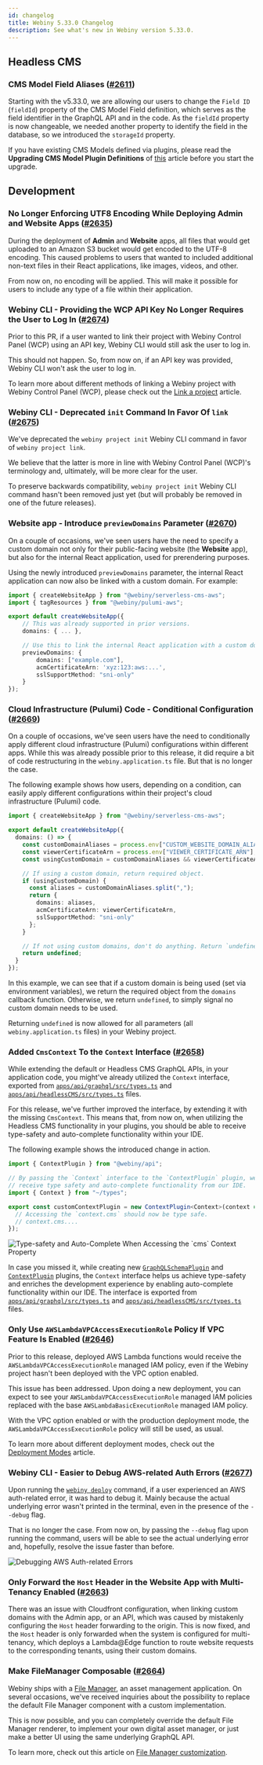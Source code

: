 ```yaml
---
id: changelog
title: Webiny 5.33.0 Changelog
description: See what's new in Webiny version 5.33.0.
---
```



## Headless CMS

### CMS Model Field Aliases ([#2611](https://github.com/webiny/webiny-js/pull/2611))

Starting with the v5.33.0, we are allowing our users to change the `Field ID` (`fieldId`) property of the CMS Model Field definition, which serves as the field identifier in the GraphQL API and in the code.
As the `fieldId` property is now changeable, we needed another property to identify the field in the database, so we introduced the `storageId` property.

If you have existing CMS Models defined via plugins, please read the **Upgrading CMS Model Plugin Definitions** of [this](/docs/headless-cms/extending/content-models-via-code-storage-id#upgrading-cms-model-plugin-definitions) article before you start the upgrade.

## Development

### No Longer Enforcing UTF8 Encoding While Deploying Admin and Website Apps ([#2635](https://github.com/webiny/webiny-js/pull/2635))

During the deployment of **Admin** and **Website** apps, all files that would get uploaded to an Amazon S3 bucket would get encoded to the UTF-8 encoding. This caused problems to users that wanted to included additional non-text files in their React applications, like images, videos, and other.

From now on, no encoding will be applied. This will make it possible for users to include any type of a file within their application.

### Webiny CLI - Providing the WCP API Key No Longer Requires the User to Log In ([#2674](https://github.com/webiny/webiny-js/pull/2674))

Prior to this PR, if a user wanted to link their project with Webiny Control Panel (WCP) using an API key, Webiny CLI would still ask the user to log in.

This should not happen. So, from now on, if an API key was provided, Webiny CLI won't ask the user to log in.

<Alert type="info" title="Linking a Webiny Project">

To learn more about different methods of linking a Webiny project with Webiny Control Panel (WCP), please check out the [Link a project](/docs/wcp/link-a-project#ci-cd-environment) article.

</Alert>

### Webiny CLI - Deprecated `init` Command In Favor Of `link` ([#2675](https://github.com/webiny/webiny-js/pull/2675))

We've deprecated the `webiny project init` Webiny CLI command in favor of `webiny project link`.

We believe that the latter is more in line with Webiny Control Panel (WCP)'s terminology and, ultimately, will be more clear for the user.

To preserve backwards compatibility, `webiny project init` Webiny CLI command hasn't been removed just yet (but will probably be removed in one of the future releases).

### Website app - Introduce `previewDomains` Parameter ([#2670](https://github.com/webiny/webiny-js/pull/2670))

On a couple of occasions, we've seen users have the need to specify a custom domain not only for their public-facing website (the **Website** app), but also for the internal React application, used for prerendering purposes.

Using the newly introduced `previewDomains` parameter, the internal React application can now also be linked with a custom domain. For example:

```ts apps/website/webiny.application.ts
import { createWebsiteApp } from "@webiny/serverless-cms-aws";
import { tagResources } from "@webiny/pulumi-aws";

export default createWebsiteApp({
    // This was already supported in prior versions.
    domains: { ... },

    // Use this to link the internal React application with a custom domain.
    previewDomains: {
        domains: ["example.com"],
        acmCertificateArn: 'xyz:123:aws:...',
        sslSupportMethod: "sni-only"
    }
});

```

### Cloud Infrastructure (Pulumi) Code - Conditional Configuration ([#2669](https://github.com/webiny/webiny-js/pull/2669))

On a couple of occasions, we've seen users have the need to conditionally apply different cloud infrastructure (Pulumi) configurations within different apps. While this was already possible prior to this release, it did require a bit of code restructuring in the `webiny.application.ts` file. But that is no longer the case.

The following example shows how users, depending on a condition, can easily apply different configurations within their project's cloud infrastructure (Pulumi) code.

```ts apps/website/webiny.application.ts
import { createWebsiteApp } from "@webiny/serverless-cms-aws";

export default createWebsiteApp({
  domains: () => {
    const customDomainAliases = process.env["CUSTOM_WEBSITE_DOMAIN_ALIASES"];
    const viewerCertificateArn = process.env["VIEWER_CERTIFICATE_ARN"];
    const usingCustomDomain = customDomainAliases && viewerCertificateArn;

    // If using a custom domain, return required object.
    if (usingCustomDomain) {
      const aliases = customDomainAliases.split(",");
      return {
        domains: aliases,
        acmCertificateArn: viewerCertificateArn,
        sslSupportMethod: "sni-only"
      };
    }

    // If not using custom domains, don't do anything. Return `undefined`.
    return undefined;
  }
});
```

In this example, we can see that if a custom domain is being used (set via environment variables), we return the required object from the `domains` callback function. Otherwise, we return `undefined`, to simply signal no custom domain needs to be used.

<Alert type="info" title="Available For All Apps">

Returning `undefined` is now allowed for all parameters (all `webiny.application.ts` files) in your Webiny project.

</Alert>

### Added `CmsContext` To the `Context` Interface ([#2658](https://github.com/webiny/webiny-js/pull/2658))

While extending the default or Headless CMS GraphQL APIs, in your application code, you might've already utilized the `Context` interface, exported from [`apps/api/graphql/src/types.ts`](https://github.com/webiny/webiny-js/blob/v5.33.0/packages/cwp-template-aws/template/ddb/apps/api/graphql/src/types.ts) and [`apps/api/headlessCMS/src/types.ts`](https://github.com/webiny/webiny-js/blob/v5.33.0/packages/cwp-template-aws/template/ddb/apps/api/headlessCMS/src/types.ts) files.

For this release, we've further improved the interface, by extending it with the missing `CmsContext`. This means that, from now on, when utilizing the Headless CMS functionality in your plugins, you should be able to receive type-safety and auto-complete functionality within your IDE.

The following example shows the introduced change in action.

```ts apps/api/graphql/src/plugins/customContextPlugin.ts
import { ContextPlugin } from "@webiny/api";

// By passing the `Context` interface to the `ContextPlugin` plugin, we
// receive type safety and auto-complete functionality from our IDE.
import { Context } from "~/types";

export const customContextPlugin = new ContextPlugin<Context>(context => {
  // Accessing the `context.cms` should now be type safe.
  // context.cms....
});
```

<Image
  src={cmsContext}
  title="Type-safety and Auto-Complete When Accessing the `cms` Context Property"
/>

<Alert type="info" title="Additional Information">

In case you missed it, while creating new [`GraphQLSchemaPlugin`](https://github.com/webiny/webiny-js/blob/v5.33.0/packages/handler-graphql/src/plugins/GraphQLSchemaPlugin.ts#L10) and [`ContextPlugin`](https://github.com/webiny/webiny-js/blob/v5.33.0/packages/handler/src/plugins/ContextPlugin.ts#L7) plugins, the `Context` interface helps us achieve type-safety and enriches the development experience by enabling auto-complete functionality within our IDE. The interface is exported from [`apps/api/graphql/src/types.ts`](https://github.com/webiny/webiny-js/blob/v5.33.0/packages/cwp-template-aws/template/ddb/apps/api/graphql/src/types.ts) and [`apps/api/headlessCMS/src/types.ts`](https://github.com/webiny/webiny-js/blob/v5.33.0/packages/cwp-template-aws/template/ddb/apps/api/headlessCMS/src/types.ts) files.

</Alert>

### Only Use `AWSLambdaVPCAccessExecutionRole` Policy If VPC Feature Is Enabled ([#2646](https://github.com/webiny/webiny-js/pull/2646))

Prior to this release, deployed AWS Lambda functions would receive the `AWSLambdaVPCAccessExecutionRole` managed IAM policy, even if the Webiny project hasn't been deployed with the VPC option enabled.

This issue has been addressed. Upon doing a new deployment, you can expect to see your `AWSLambdaVPCAccessExecutionRole` managed IAM policies replaced with the base `AWSLambdaBasicExecutionRole` managed IAM policy.

<Alert type="info" title="Additional Information">

With the VPC option enabled or with the production deployment mode, the `AWSLambdaVPCAccessExecutionRole` policy will still be used, as usual.

To learn more about different deployment modes, check out the [Deployment Modes](/docs/architecture/deployment-modes/introduction) article.

</Alert>

### Webiny CLI - Easier to Debug AWS-related Auth Errors ([#2677](https://github.com/webiny/webiny-js/pull/2677))

Upon running the [`webiny deploy`](/docs/core-development-concepts/basics/project-deployment) command, if a user experienced an AWS auth-related error, it was hard to debug it. Mainly because the actual underlying error wasn't printed in the terminal, even in the presence of the `--debug` flag.

That is no longer the case. From now on, by passing the `--debug` flag upon running the command, users will be able to see the actual underlying error and, hopefully, resolve the issue faster than before.

<Image src={debugAwsAuthErrors} title="Debugging AWS Auth-related Errors" />

### Only Forward the `Host` Header in the Website App with Multi-Tenancy Enabled ([#2663](https://github.com/webiny/webiny-js/pull/2663))

There was an issue with Cloudfront configuration, when linking custom domains with the Admin app, or an API, which was caused by mistakenly configuring the `Host` header forwarding to the origin. This is now fixed, and the `Host` header is only forwarded when the system is configured for multi-tenancy, which deploys a Lambda@Edge function to route website requests to the corresponding tenants, using their custom domains.

### Make FileManager Composable ([#2664](https://github.com/webiny/webiny-js/pull/2664))

Webiny ships with a [File Manager](/docs/overview/applications/file-manager), an asset management application. On several occasions, we've received inquiries about the possibility to replace the default File Manager component with a custom implementation.

This is now possible, and you can completely override the default File Manager renderer, to implement your own digital asset manager, or just make a better UI using the same underlying GraphQL API.

To learn more, check out this article on [File Manager customization](/docs/file-manager/extending/create-a-custom-file-manager-renderer).
